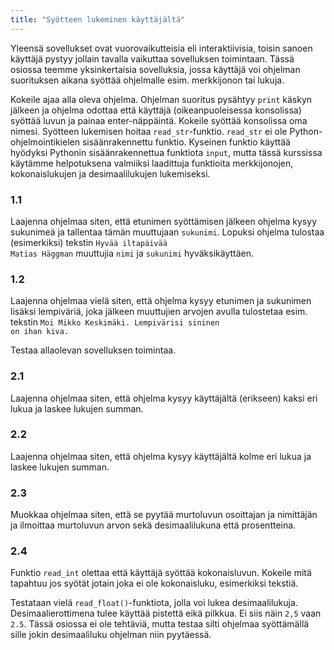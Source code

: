 ```yaml
---
title: "Syötteen lukeminen käyttäjältä"
---
```


Yleensä sovellukset ovat vuorovaikutteisia eli interaktiivisia, toisin sanoen käyttäjä pystyy jollain tavalla vaikuttaa sovelluksen toimintaan. Tässä
osiossa teemme yksinkertaisia sovelluksia, jossa käyttäjä voi ohjelman suorituksen aikana syöttää ohjelmalle esim. merkkijonon tai lukuja.


<Segment title="1. Merkkijonon lukeminen">
Kokeile ajaa alla oleva ohjelma. Ohjelman suoritus pysähtyy <code>print</code> käskyn jälkeen ja ohjelma odottaa että käyttäjä (oikeanpuoleisessa konsolissa)
syöttää luvun ja painaa enter-näppäintä. Kokeile syöttää konsolissa oma nimesi. Syötteen lukemisen hoitaa <code>read_str</code>-funktio.
<Obs>
<code>read_str</code> ei ole Python-ohjelmointikielen sisäänrakennettu funktio. Kyseinen funktio käyttää hyödyksi Pythonin sisäänrakennettua 
funktiota <code>input</code>, mutta tässä kurssissa käytämme helpotuksena valmiiksi laadittuja funktioita merkkijonojen, kokonaislukujen ja desimaalilukujen lukemiseksi.
</Obs>

<Trinket id="cb12130092" height="300"/>

###  1.1
Laajenna ohjelmaa siten, että etunimen syöttämisen jälkeen ohjelma kysyy sukunimeä ja tallentaa tämän muuttujaan <code>sukunimi</code>. Lopuksi ohjelma
tulostaa (esimerkiksi) tekstin <code>Hyvää iltapäivää Matias Häggman</code> muuttujia <code>nimi</code> ja <code>sukunimi</code> hyväksikäyttäen.

###  1.2
Laajenna ohjelmaa vielä siten, että ohjelma kysyy etunimen ja sukunimen lisäksi lempiväriä, joka jälkeen muuttujien arvojen avulla tulostetaa esim.
tekstin <code>Moi Mikko Keskimäki. Lempivärisi sininen on ihan kiva.</code>

</Segment>

<Segment title="2. Kokonaisluvun lukeminen">
Testaa allaolevan sovelluksen toimintaa.
<Trinket id="05094acffe" height="300"/>

###  2.1
Laajenna ohjelmaa siten, että ohjelma kysyy käyttäjältä (erikseen) kaksi eri lukua ja laskee lukujen summan.

###  2.2
Laajenna ohjelmaa siten, että ohjelma kysyy käyttäjältä kolme eri lukua ja laskee lukujen summan.

###  2.3
Muokkaa ohjelmaa siten, että se pyytää murtoluvun osoittajan ja nimittäjän ja ilmoittaa murtoluvun arvon sekä desimaalilukuna että prosentteina.

###  2.4
Funktio <code>read_int</code> olettaa että käyttäjä syöttää kokonaisluvun. Kokeile mitä tapahtuu jos syötät jotain joka ei ole kokonaisluku, esimerkiksi
tekstiä.
</Segment>

<Segment title="2. desimaaliluvun lukeminen">
Testataan vielä <code>read_float()</code>-funktiota, jolla voi lukea desimaalilukuja.
<Obs>
Desimaalierottimena tulee käyttää pistettä eikä pilkkua. Ei siis näin <Code>2,5</Code> vaan <Code>2.5</Code>.
</Obs>
Tässä osiossa ei ole tehtäviä, mutta testaa silti ohjelmaa syöttämällä sille jokin desimaaliluku ohjelman niin pyytäessä.
<Trinket id="098636294b" height="300"/>
</Segment>
